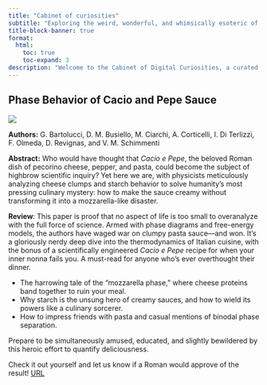 ```yaml
---
title: "Cabinet of curiosities"
subtitle: "Exploring the weird, wonderful, and whimsically esoteric of the web"
title-block-banner: true
format:
  html:
    toc: true
    toc-expand: 3
description: "Welcome to the Cabinet of Digital Curiosities, a curated collection of the internet’s most peculiar, delightful, and thought-provoking treasures. From quirky websites and esoteric papers to strange tools and delightful oddities, this is a space to explore the weird, wonderful, and whimsically esoteric corners of the digital world. Whether it’s purely entertaining, surprisingly insightful, or intriguingly useless, each entry is a little spark of curiosity waiting to be discovered. Dive in and let your sense of wonder guide you!"
---
```


## Phase Behavior of Cacio and Pepe Sauce

::: {.column-margin}
![](caciopepephysics.png)
:::

**Authors:** G. Bartolucci, D. M. Busiello, M. Ciarchi, A. Corticelli, I. Di Terlizzi, F. Olmeda, D. Revignas, and V. M. Schimmenti

**Abstract:** Who would have thought that *Cacio e Pepe*, the beloved Roman dish of pecorino cheese, pepper, and pasta, could become the subject of highbrow scientific inquiry? Yet here we are, with physicists meticulously analyzing cheese clumps and starch behavior to solve humanity's most pressing culinary mystery: how to make the sauce creamy without transforming it into a mozzarella-like disaster.

**Review**: This paper is proof that no aspect of life is too small to overanalyze with the full force of science. Armed with phase diagrams and free-energy models, the authors have waged war on clumpy pasta sauce—and won. It’s a gloriously nerdy deep dive into the thermodynamics of Italian cuisine, with the bonus of a scientifically engineered *Cacio e Pepe* recipe for when your inner nonna fails you. A must-read for anyone who’s ever overthought their dinner.

- The harrowing tale of the “mozzarella phase,” where cheese proteins band together to ruin your meal.  
- Why starch is the unsung hero of creamy sauces, and how to wield its powers like a culinary sorcerer.  
- How to impress friends with pasta and casual mentions of binodal phase separation.  

Prepare to be simultaneously amused, educated, and slightly bewildered by this heroic effort to quantify deliciousness.  

Check it out yourself and let us know if a Roman would approve of the result! [URL](https://arxiv.org/abs/2501.00536)